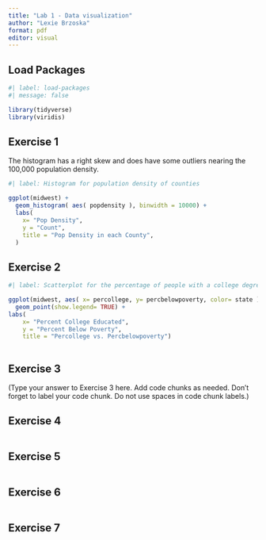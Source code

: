 ```yaml
---
title: "Lab 1 - Data visualization"
author: "Lexie Brzoska"
format: pdf
editor: visual
---
```


## Load Packages

```r
#| label: load-packages
#| message: false

library(tidyverse)
library(viridis)
```

## Exercise 1

The histogram has a right skew and does have some outliers nearing the 100,000
population density.
```r
#| label: Histogram for population density of counties

ggplot(midwest) +
  geom_histogram( aes( popdensity ), binwidth = 10000) +
  labs(
    x= "Pop Density",
    y = "Count",
    title = "Pop Density in each County",
  )

```


## Exercise 2

```r
#| label: Scatterplot for the percentage of people with a college degree (percollege) versus percentage below poverty (percbelowpoverty)

ggplot(midwest, aes( x= percollege, y= percbelowpoverty, color= state ) ) +
  geom_point(show.legend= TRUE) +
labs(
    x= "Percent College Educated",
    y = "Percent Below Poverty",
    title = "Percollege vs. Percbelowpoverty")
  


```


## Exercise 3

(Type your answer to Exercise 3 here. Add code chunks as needed. Don't forget to label your code chunk. Do not use spaces in code chunk labels.)

## Exercise 4
```r

```


## Exercise 5
```r

```


## Exercise 6
```r

```


## Exercise 7
```r

```

